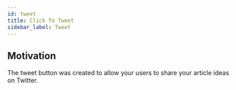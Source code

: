 ```yaml
---
id: tweet
title: Click To Tweet
sidebar_label: Tweet
---
```


## Motivation

The tweet button was created to allow your users to share your article ideas on Twitter. 